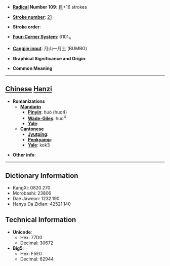 * '''[[Wiktionary:Chinese radical index| Radical]] Number 109''': [[Wiktionary:Chinese radical index 目|目]]+16 strokes

* '''[[Wiktionary:Chinese total strokes index|Stroke number]]''': [[Wiktionary:Chinese total strokes index 21|21]]

* '''Stroke order''': 

* '''[[Wiktionary:Chinese four corner index|Four-Corner System]]''': 6101<sub>4</sub>

* '''[[Wiktionary:Chinese Cangjie index|Cangjie input]]''': 月山一月土 (BUMBG)

* '''Graphical Significance and Origin''': 

* '''Common Meaning'''

----

== [[Chinese]] [[Hanzi]] ==

* '''Romanizations'''
** '''[[Mandarin]]'''
*** '''[[Pinyin]]''': huò (huo4)
*** '''[[Wade-Giles]]''': huo<sup>4</sup>
*** '''[[Yale]]''': 
** '''[[Cantonese]]'''
*** '''[[Jyutping]]''':
*** '''[[Penkyamp]]''': 
*** '''[[Yale]]''': kok3

* '''Other info''': 

----

== Dictionary Information ==

* KangXi: 0820.270
* Morobashi: 23806
* Dae Jaweon: 1232.190
* Hanyu Da Zidian: 42521.140

== Technical Information ==

* '''Unicode''':
** Hex: 77D0
** Decimal: 30672
* '''Big5''':
** Hex: F5E0
** Decimal: 62944
